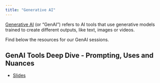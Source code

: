 ```yaml
---
title: "Generative AI"
---
```


[Generative AI](https://web.library.uq.edu.au/study-and-learning-support/ai-student-hub) (or "GenAI") refers to AI tools that use generative models trained to create different outputs, like text, images or videos.

Find below the resources for our GenAI sessions.

## GenAI Tools Deep Dive - Prompting, Uses and Nuances

* [Slides](GenAI Tools Deep Dive- Prompting, Uses and Nuances.pdf)
